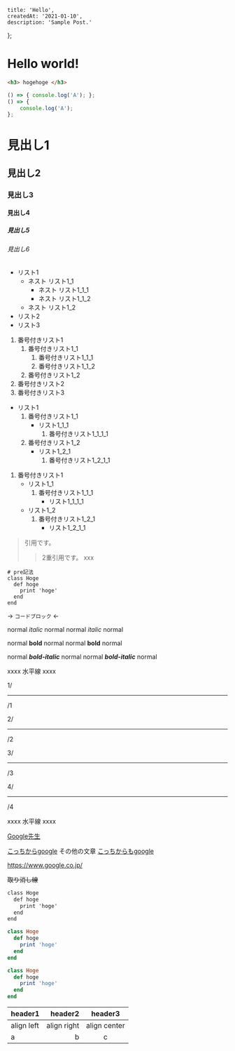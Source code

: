     title: 'Hello',
    createdAt: '2021-01-10',
    description: 'Sample Post.'
};

<h1>Hello world!</h1>

```html
<h3> hogehoge </h3>
```

```js
() => { console.log('A'); };
() => {
    console.log('A');
};
```

# 見出し1
## 見出し2
### 見出し3
#### 見出し4
##### 見出し5
###### 見出し6

- リスト1
    - ネスト リスト1_1
        - ネスト リスト1_1_1
        - ネスト リスト1_1_2
    - ネスト リスト1_2
- リスト2
- リスト3

1. 番号付きリスト1
    1. 番号付きリスト1_1
        1. 番号付きリスト1_1_1
        1. 番号付きリスト1_1_2
    1. 番号付きリスト1_2
1. 番号付きリスト2
1. 番号付きリスト3

- リスト1
    1. 番号付きリスト1_1
        - リスト1_1_1
            1. 番号付きリスト1_1_1_1
    2. 番号付きリスト1_2
        - リスト1_2_1
            1. 番号付きリスト1_2_1_1

1. 番号付きリスト1
    - リスト1_1
        1. 番号付きリスト1_1_1
            - リスト1_1_1_1
    - リスト1_2
        1. 番号付きリスト1_2_1
            - リスト1_2_1_1

> 引用です。
> 
>> 2重引用です。
>> xxx

    # pre記法
    class Hoge
      def hoge
        print 'hoge'
      end
    end

-> `コードブロック` <-

normal *italic* normal
normal _italic_ normal

normal **bold** normal
normal __bold__ normal

normal ***bold-italic*** normal
normal ___bold-italic___ normal

xxxx 水平線 xxxx

1/

***

/1

2/

___

/2

3/

---

/3

4/

*    *    *

/4

xxxx 水平線 xxxx


[Google先生](https://www.google.co.jp/)

[こっちからgoogle][google]
その他の文章
[こっちからもgoogle][google]

[google]: https://www.google.co.jp/

https://www.google.co.jp/

~~取り消し線~~

~~~txt
class Hoge
  def hoge
    print 'hoge'
  end
end
~~~

```ruby
class Hoge
  def hoge
    print 'hoge'
  end
end
```

~~~ruby
class Hoge
  def hoge
    print 'hoge'
  end
end
~~~

|header1|header2|header3|
|:--|--:|:--:|
|align left|align right|align center|
|a|b|c|
